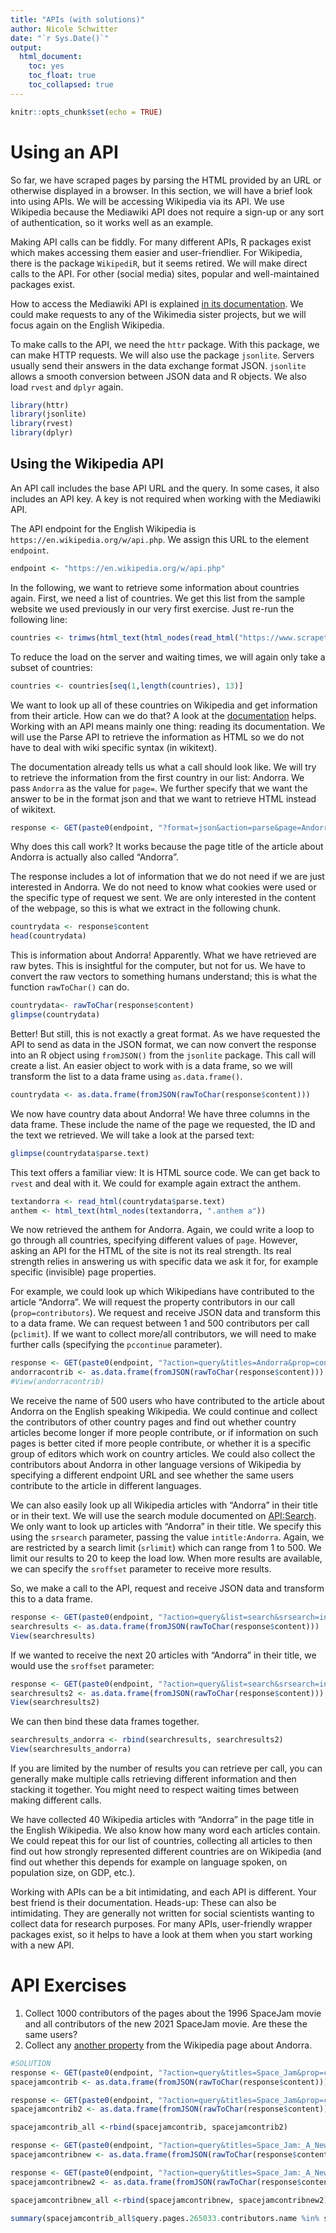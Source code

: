 ```yaml
---
title: "APIs (with solutions)"
author: Nicole Schwitter
date: "`r Sys.Date()`"
output: 
  html_document:
    toc: yes
    toc_float: true
    toc_collapsed: true
---
```




```r
knitr::opts_chunk$set(echo = TRUE)
```

# Using an API

So far, we have scraped pages by parsing the HTML provided by an URL or otherwise displayed in a browser. In this section, we will have a brief look into using APIs. We will be accessing Wikipedia via its API. We use Wikipedia because the Mediawiki API does not require a sign-up or any sort of authentication, so it works well as an example. 

Making API calls can be fiddly. For many different APIs, R packages exist which makes accessing them easier and user-friendlier. For Wikipedia, there is the package `WikipediR`, but it seems retired. We will make direct calls to the API. For other (social media) sites, popular and well-maintained packages exist.  

How to access the Mediawiki API is explained [in its documentation](https://www.mediawiki.org/wiki/API:Main_page/en). We could make requests to any of the Wikimedia sister projects, but we will focus again on the English Wikipedia. 

To make calls to the API, we need the `httr` package. With this package, we can make HTTP requests. We will also use the package `jsonlite`. Servers usually send their answers in the data exchange format JSON. `jsonlite` allows a smooth conversion between JSON data and R objects. We also load `rvest` and `dplyr` again. 


```r
library(httr)
library(jsonlite)
library(rvest)
library(dplyr)
```

## Using the Wikipedia API

An API call includes the base API URL and the query. In some cases, it also includes an API key. A key is not required when working with the Mediawiki API.

The API endpoint for the English Wikipedia is `https://en.wikipedia.org/w/api.php`. We assign this URL to the element `endpoint`. 

```r
endpoint <- "https://en.wikipedia.org/w/api.php"
```


In the following, we want to retrieve some information about countries again. First, we need a list of countries. We get this list from the sample website we used previously in our very first exercise. Just re-run the following line:

```r
countries <- trimws(html_text(html_nodes(read_html("https://www.scrapethissite.com/pages/simple/"),".country-name")))
```

To reduce the load on the server and waiting times, we will again only take a subset of countries: 

```r
countries <- countries[seq(1,length(countries), 13)]
```


We want to look up all of these countries on Wikipedia and get information from their article. How can we do that? A look at the [documentation](https://www.mediawiki.org/wiki/API:Get_the_contents_of_a_page) helps. Working with an API means mainly one thing: reading its documentation. We will use the Parse API to retrieve the information as HTML so we do not have to deal with wiki specific syntax (in wikitext). 

The documentation already tells us what a call should look like. We will try to retrieve the information from the first country in our list: Andorra. We pass `Andorra` as the value for `page=`. We further specify that we want the answer to be in the format json and that we want to retrieve HTML instead of wikitext. 

```r
response <- GET(paste0(endpoint, "?format=json&action=parse&page=Andorra&prop=text&formatversion=2"))
```

Why does this call work? It works because the page title of the article about Andorra is actually also called "Andorra". 

The response includes a lot of information that we do not need if we are just interested in Andorra. We do not need to know what cookies were used or the specific type of request we sent. We are only interested in the content of the webpage, so this is what we extract in the following chunk. 

```r
countrydata <- response$content
head(countrydata)
```

This is information about Andorra! Apparently. What we have retrieved are raw bytes. This is insightful for the computer, but not for us. We have to convert the raw vectors to something humans understand; this is what the function `rawToChar()` can do.   

```r
countrydata<- rawToChar(response$content)
glimpse(countrydata)
```

Better! But still, this is not exactly a great format. As we have requested the API to send as data in the JSON format, we can now convert the response into an R object using `fromJSON()` from the `jsonlite` package. This call will create a list. An easier object to work with is a data frame, so we will transform the list to a data frame using `as.data.frame()`.

```r
countrydata <- as.data.frame(fromJSON(rawToChar(response$content)))
```

We now have country data about Andorra! We have three columns in the data frame. These include the name of the page we requested, the ID and the text we retrieved. We will take a look at the parsed text:

```r
glimpse(countrydata$parse.text)
```

This text offers a familiar view: It is HTML source code. We can get back to `rvest` and deal with it. We could for example again extract the anthem. 

```r
textandorra <- read_html(countrydata$parse.text)
anthem <- html_text(html_nodes(textandorra, ".anthem a"))
```

We now retrieved the anthem for Andorra. Again, we could write a loop to go through all countries, specifying different values of `page`. However, asking an API for the HTML of the site is not its real strength. Its real strength relies in answering us with specific data we ask it for, for example specific (invisible) page properties. 

For example, we could look up which Wikipedians have contributed to the article "Andorra". We will request the property contributors in our call (`prop=contributors`). We request and receive JSON data and transform this to a data frame. We can request between 1 and 500 contributors per call (`pclimit`). If we want to collect more/all contributors, we will need to make further calls (specifying the `pccontinue` parameter).

```r
response <- GET(paste0(endpoint, "?action=query&titles=Andorra&prop=contributors&pclimit=500&format=json"))
andorracontrib <- as.data.frame(fromJSON(rawToChar(response$content)))
#View(andorracontrib)
```

We receive the name of 500 users who have contributed to the article about Andorra on the English speaking Wikipedia. We could continue and collect the contributors of other country pages and find out whether country articles become longer if more people contribute, or if information on such pages is better cited if more people contribute, or whether it is a specific group of editors which work on country articles. We could also collect the contributors about Andorra in other language versions of Wikipedia by specifying a different endpoint URL and see whether the same users contribute to the article in different languages.

We can also easily look up all Wikipedia articles with "Andorra" in their title or in their text. We will use the search module documented on [API:Search](https://www.mediawiki.org/wiki/Special:MyLanguage/API:Search). We only want to look up articles with "Andorra" in their title. We specify this using the `srsearch` parameter, passing the value `intitle:Andorra`. Again, we are restricted by a search limit (`srlimit`) which can range from 1 to 500. We limit our results to 20 to keep the load low. When more results are available, we can specify the `sroffset` parameter to receive more results. 

So, we make a call to the API, request and receive JSON data and transform this to a data frame.  

```r
response <- GET(paste0(endpoint, "?action=query&list=search&srsearch=intitle:Andorra&srlimit=20&format=json"))
searchresults <- as.data.frame(fromJSON(rawToChar(response$content)))
View(searchresults)
```

If we wanted to receive the next 20 articles with "Andorra" in their title, we would use the `sroffset` parameter:

```r
response <- GET(paste0(endpoint, "?action=query&list=search&srsearch=intitle:Andorra&srlimit=20&sroffset=20&format=json"))
searchresults2 <- as.data.frame(fromJSON(rawToChar(response$content)))
View(searchresults2)
```

We can then bind these data frames together. 

```r
searchresults_andorra <- rbind(searchresults, searchresults2)
View(searchresults_andorra)
```

If you are limited by the number of results you can retrieve per call, you can generally make multiple calls retrieving different information and then stacking it together. You might need to respect waiting times between making different calls. 

We have collected 40 Wikipedia articles with "Andorra" in the page title in the English Wikipedia. We also know how many word each articles contain. We could repeat this for our list of countries, collecting all articles to then find out how strongly represented different countries are on Wikipedia (and find out whether this depends for example on language spoken, on population size, on GDP, etc.).

Working with APIs can be a bit intimidating, and each API is different. Your best friend is their documentation. Heads-up: These can also be intimidating. They are generally not written for social scientists wanting to collect data for research purposes. For many APIs, user-friendly wrapper packages exist, so it helps to have a look at them when you start working with a new API. 


# API Exercises
1. Collect 1000 contributors of the pages about the 1996 SpaceJam movie and all contributors of the new 2021 SpaceJam movie. Are these the same users?
2. Collect any [another property](https://www.mediawiki.org/wiki/API:Properties) from the Wikipedia page about Andorra. 


```r
#SOLUTION
response <- GET(paste0(endpoint, "?action=query&titles=Space_Jam&prop=contributors&format=json&pclimit=500"))
spacejamcontrib <- as.data.frame(fromJSON(rawToChar(response$content)))

response <- GET(paste0(endpoint, "?action=query&titles=Space_Jam&prop=contributors&format=json&pclimit=500&pccontinue=265033|414068"))
spacejamcontrib2 <- as.data.frame(fromJSON(rawToChar(response$content)))

spacejamcontrib_all <-rbind(spacejamcontrib, spacejamcontrib2)

response <- GET(paste0(endpoint, "?action=query&titles=Space_Jam:_A_New_Legacy&prop=contributors&format=json&pclimit=500"))
spacejamcontribnew <- as.data.frame(fromJSON(rawToChar(response$content)))

response <- GET(paste0(endpoint, "?action=query&titles=Space_Jam:_A_New_Legacy&prop=contributors&format=json&pclimit=500&pccontinue=265033|414068"))
spacejamcontribnew2 <- as.data.frame(fromJSON(rawToChar(response$content)))

spacejamcontribnew_all <-rbind(spacejamcontribnew, spacejamcontribnew2)

summary(spacejamcontrib_all$query.pages.265033.contributors.name %in% spacejamcontribnew_all$query.pages.58064305.contributors.name) #81 have edited in both 

```

